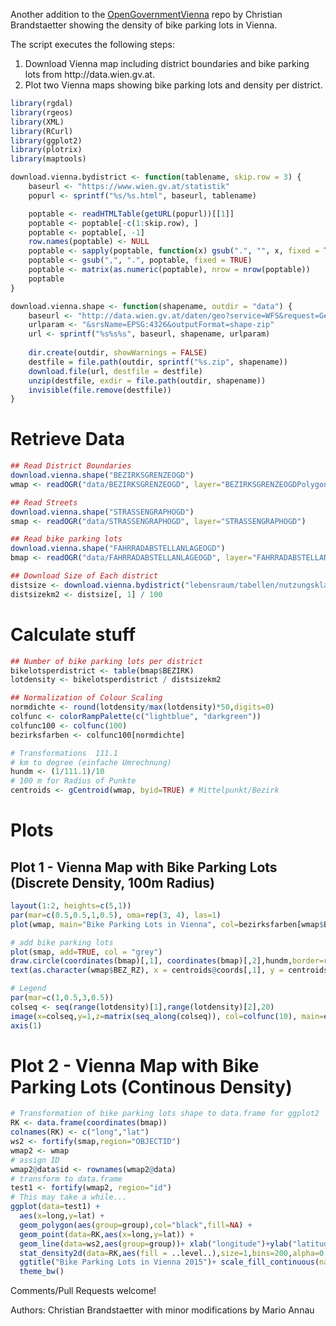 Another addition to the  [OpenGovernmentVienna](https://github.com/ViennaR/OpenGovernmentVienna) repo by Christian Brandstaetter showing the density of bike parking lots in Vienna.

The script executes the following steps:

1. Download Vienna map including district boundaries and bike parking lots from http://data.wien.gv.at.
2. Plot two Vienna maps showing bike parking lots and density per district.

```r
library(rgdal) 
library(rgeos) 
library(XML)
library(RCurl)
library(ggplot2) 
library(plotrix) 
library(maptools)

download.vienna.bydistrict <- function(tablename, skip.row = 3) {
	baseurl <- "https://www.wien.gv.at/statistik"
	popurl <- sprintf("%s/%s.html", baseurl, tablename)

	poptable <- readHTMLTable(getURL(popurl))[[1]]
	poptable <- poptable[-c(1:skip.row), ]
	poptable <- poptable[, -1]
	row.names(poptable) <- NULL
	poptable <- sapply(poptable, function(x) gsub(".", "", x, fixed = TRUE))
	poptable <- gsub(",", ".", poptable, fixed = TRUE)
	poptable <- matrix(as.numeric(poptable), nrow = nrow(poptable))
	poptable
}

download.vienna.shape <- function(shapename, outdir = "data") {
	baseurl <- "http://data.wien.gv.at/daten/geo?service=WFS&request=GetFeature&version=1.1.0&typeName=ogdwien:"
	urlparam <- "&srsName=EPSG:4326&outputFormat=shape-zip"	
	url <- sprintf("%s%s%s", baseurl, shapename, urlparam)
	
	dir.create(outdir, showWarnings = FALSE)
	destfile = file.path(outdir, sprintf("%s.zip", shapename))
	download.file(url, destfile = destfile)
	unzip(destfile, exdir = file.path(outdir, shapename))
	invisible(file.remove(destfile))
}
```

# Retrieve Data

```r
## Read District Boundaries
download.vienna.shape("BEZIRKSGRENZEOGD")
wmap <- readOGR("data/BEZIRKSGRENZEOGD", layer="BEZIRKSGRENZEOGDPolygon") 

## Read Streets
download.vienna.shape("STRASSENGRAPHOGD")
smap <- readOGR("data/STRASSENGRAPHOGD", layer="STRASSENGRAPHOGD") 

## Read bike parking lots
download.vienna.shape("FAHRRADABSTELLANLAGEOGD")
bmap <- readOGR("data/FAHRRADABSTELLANLAGEOGD", layer="FAHRRADABSTELLANLAGEOGDPoint") 

## Download Size of Each district
distsize <- download.vienna.bydistrict("lebensraum/tabellen/nutzungsklassen-bez", skip.row = 2)
distsizekm2 <- distsize[, 1] / 100
```

# Calculate stuff

```r
## Number of bike parking lots per district
bikelotsperdistrict <- table(bmap$BEZIRK)
lotdensity <- bikelotsperdistrict / distsizekm2

## Normalization of Colour Scaling
normdichte <- round(lotdensity/max(lotdensity)*50,digits=0) 
colfunc <- colorRampPalette(c("lightblue", "darkgreen")) 
colfunc100 <- colfunc(100) 
bezirksfarben <- colfunc100[normdichte]

# Transformations  111.1 
# km to degree (einfache Umrechnung) 
hundm <- (1/111.1)/10 
# 100 m for Radius of Punkte  
centroids <- gCentroid(wmap, byid=TRUE) # Mittelpunkt/Bezirk
```

# Plots  

## Plot 1 - Vienna Map with Bike Parking Lots (Discrete Density, 100m Radius)

```r
layout(1:2, heights=c(5,1)) 
par(mar=c(0.5,0.5,1,0.5), oma=rep(3, 4), las=1) 
plot(wmap, main="Bike Parking Lots in Vienna", col=bezirksfarben[wmap$BEZNR]) 

# add bike parking lots
plot(smap, add=TRUE, col = "grey")
draw.circle(coordinates(bmap)[,1], coordinates(bmap)[,2],hundm,border=rgb(255,255,0,maxColorValue=255),col=rgb(255,255,0,maxColorValue=255))
text(as.character(wmap$BEZ_RZ), x = centroids@coords[,1], y = centroids@coords[,2], col="orangered",cex=0.8,font=2)

# Legend
par(mar=c(1,0.5,3,0.5)) 
colseq <- seq(range(lotdensity)[1],range(lotdensity)[2],20) 
image(x=colseq,y=1,z=matrix(seq_along(colseq)), col=colfunc(10), main=expression(paste("Bike parking lot density per district km"^-2)),axes=F) 
axis(1)  
```

# Plot 2 - Vienna Map with Bike Parking Lots (Continous Density)  

```r
# Transformation of bike parking lots shape to data.frame for ggplot2
RK <- data.frame(coordinates(bmap)) 
colnames(RK) <- c("long","lat") 
ws2 <- fortify(smap,region="OBJECTID")  
wmap2 <- wmap 
# assign ID
wmap2@data$id <- rownames(wmap2@data) 
# transform to data.frame  
test1 <- fortify(wmap2, region="id")   
# This may take a while...
ggplot(data=test1) + 
  aes(x=long,y=lat) + 
  geom_polygon(aes(group=group),col="black",fill=NA) + 
  geom_point(data=RK,aes(x=long,y=lat)) + 
  geom_line(data=ws2,aes(group=group))+ xlab("longitude")+ylab("latitude") + 
  stat_density2d(data=RK,aes(fill = ..level..),size=1,bins=200,alpha=0.1, geom="polygon",n=100) +  
  ggtitle("Bike Parking Lots in Vienna 2015")+ scale_fill_continuous(name = "Kernel Density") + 
  theme_bw() 
```

Comments/Pull Requests welcome!

Authors: Christian Brandstaetter with minor modifications by Mario Annau
